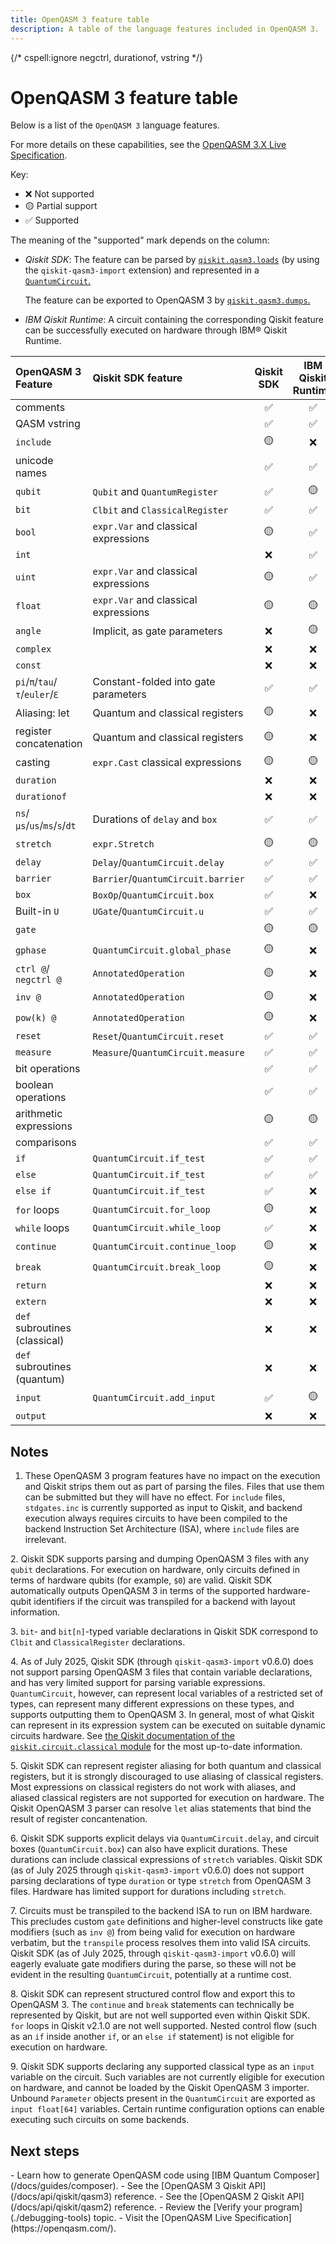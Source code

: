 ```yaml
---
title: OpenQASM 3 feature table
description: A table of the language features included in OpenQASM 3.
---
```


{/* cspell:ignore negctrl, durationof, vstring */}

# OpenQASM 3 feature table

Below is a list of the `OpenQASM 3` language features.

For more details on these capabilities, see the [OpenQASM 3.X Live Specification](https://openqasm.com/).

Key:

*   ❌ Not supported
*   🟡 Partial support
*   ✅ Supported

The meaning of the "supported" mark depends on the column:

* *Qiskit SDK*: The feature can be parsed by [`qiskit.qasm3.loads`](/docs/api/qiskit/qasm3) (by using the `qiskit-qasm3-import` extension) and represented in a [`QuantumCircuit`.](/docs/api/qiskit/qiskit.circuit.QuantumCircuit)

  The feature can be exported to OpenQASM 3 by [`qiskit.qasm3.dumps`.](/docs/api/qiskit/qasm3#dumps)
* *IBM Qiskit Runtime*: A circuit containing the corresponding Qiskit feature can be successfully executed on hardware through IBM&reg; Qiskit Runtime.

| OpenQASM 3 Feature            | Qiskit SDK feature                   | Qiskit SDK | IBM Qiskit Runtime | Notes |
|:------------------------------|:-------------------------------------|:----------:|:------------------:|:----- |
| comments                      |                                      | ✅         | ✅                 | [1](#1)     |
| QASM vstring                  |                                      | ✅         | ✅                 | [1](#1)     |
| `include`                     |                                      | 🟡         | ❌                 | [1](#1), [7](#7)  |
| unicode names                 |                                      | ✅         | ✅                 |       |
| `qubit`                       | `Qubit` and `QuantumRegister`        | ✅         | 🟡                 | [2](#2)     |
| `bit`                         | `Clbit` and `ClassicalRegister`      | ✅         | ✅                 | [3](#3)     |
| `bool`                        | `expr.Var` and classical expressions | 🟡         | ✅                 | [4](#4)     |
| `int`                         |                                      | ❌         | ✅                 | [4](#4)     |
| `uint`                        | `expr.Var` and classical expressions | 🟡         | ✅                 | [4](#4)     |
| `float`                       | `expr.Var` and classical expressions | 🟡         | 🟡                 | [4](#4)     |
| `angle`                       | Implicit, as gate parameters         | ❌         | 🟡                 | [4](#4)     |
| `complex`                     |                                      | ❌         | ❌                 | [4](#4)     |
| `const`                       |                                      | ❌         | ❌                 | [4](#4)     |
| `pi`/`π`/`tau`/`τ`/`euler`/`ℇ`| Constant-folded into gate parameters | ✅         | ✅                 |       |
| Aliasing: let                 | Quantum and classical registers      | 🟡         | ❌                 | [5](#5)     |
| register concatenation        | Quantum and classical registers      | 🟡         | ❌                 | [5](#5)     |
| casting                       | `expr.Cast` classical expressions    | 🟡         | 🟡                 | [4](#4)     |
| `duration`                    |                                      | ❌         | ❌                 |       |
| `durationof`                  |                                      | ❌         | ❌                 |       |
| `ns`/`µs`/`us`/`ms`/`s`/`dt`  | Durations of `delay` and `box`       | ✅         | ✅                 | [6](#6)     |
| `stretch`                     | `expr.Stretch`                       | 🟡         | 🟡                 | [4](#4), [6](#6)  |
| `delay`                       | `Delay`/`QuantumCircuit.delay`       | ✅         | ✅                 | [6](#6)     |
| `barrier`                     | `Barrier`/`QuantumCircuit.barrier`   | ✅         | ✅                 |       |
| `box`                         | `BoxOp`/`QuantumCircuit.box`         | ✅         | ❌                 | [6](#6)     |
| Built-in `U`                  | `UGate`/`QuantumCircuit.u`           | ✅         | ✅                 |       |
| `gate`                        |                                      | 🟡         | 🟡                 | [7](#7)     |
| `gphase`                      | `QuantumCircuit.global_phase`        | 🟡         | ❌                 | [7](#7)     |
| `ctrl @`/ `negctrl @`         | `AnnotatedOperation`                 | 🟡         | ❌                 | [7](#7)     |
| `inv @`                       | `AnnotatedOperation`                 | 🟡         | ❌                 | [7](#7)     |
| `pow(k) @`                    | `AnnotatedOperation`                 | 🟡         | ❌                 | [7](#7)     |
| `reset`                       | `Reset`/`QuantumCircuit.reset`       | ✅         | ✅                 |       |
| `measure`                     | `Measure`/`QuantumCircuit.measure`   | ✅         | ✅                 |       |
| bit operations                |                                      | ✅         | ✅                 | [4](#4)     |
| boolean operations            |                                      | ✅         | ✅                 | [4](#4)     |
| arithmetic expressions        |                                      | 🟡         | 🟡                 | [4](#4) |
| comparisons                   |                                      | ✅         | ✅                 | [4](#4)     |
| `if`                          | `QuantumCircuit.if_test`             | ✅         | ✅                 | [8](#8)     |
| `else`                        | `QuantumCircuit.if_test`             | ✅         | ✅                 | [8](#8)     |
| `else if`                     | `QuantumCircuit.if_test`             | ✅         | ❌                 | [8](#8)     |
| `for` loops                   | `QuantumCircuit.for_loop`            | 🟡         | ❌                 | [8](#8)     |
| `while` loops                 | `QuantumCircuit.while_loop`          | ✅         | ❌                 | [8](#8)     |
| `continue`                    | `QuantumCircuit.continue_loop`       | 🟡         | ❌                 | [8](#8)     |
| `break`                       | `QuantumCircuit.break_loop`          | 🟡         | ❌                 | [8](#8)     |
| `return`                      |                                      | ❌         | ❌                 |       |
| `extern`                      |                                      | ❌         | ❌                 |       |
| `def` subroutines (classical) |                                      | ❌         | ❌                 |       |
| `def` subroutines (quantum)   |                                      | ❌         | ❌                 |       |
| `input`                       | `QuantumCircuit.add_input`           | ✅         | 🟡                 | [4](#4), [9](#9)  |
| `output`                      |                                      | ❌         | ❌                 |       |


## Notes

<span id="1"></span>
1.  These OpenQASM 3 program features have no impact on the execution and Qiskit strips them
    out as part of parsing the files.  Files that use them can be submitted but they will have
    no effect. For `include` files, `stdgates.inc` is currently supported as input to Qiskit,
    and backend execution always requires circuits to have been compiled to the backend Instruction Set Architecture (ISA), where
    `include` files are irrelevant.

<span id="2"></span>
2. Qiskit SDK supports parsing and dumping OpenQASM 3 files with any ``qubit`` declarations.  For
   execution on hardware, only circuits defined in terms of hardware qubits (for example, `$0`) are valid.
   Qiskit SDK automatically outputs OpenQASM 3 in terms of the supported hardware-qubit
   identifiers if the circuit was transpiled for a backend with layout information.

<span id="3"></span>
3. `bit`- and `bit[n]`-typed variable declarations in Qiskit SDK correspond to `Clbit` and
   `ClassicalRegister` declarations.

<span id="4"></span>
4. As of July 2025, Qiskit SDK (through `qiskit-qasm3-import` v0.6.0) does not support parsing
   OpenQASM 3 files that contain variable declarations, and has very limited support for parsing
   variable expressions.  `QuantumCircuit`, however, can represent local variables of a
   restricted set of types, can represent many different expressions on these types, and supports
   outputting them to OpenQASM 3.  In general, most of what Qiskit can represent in its
   expression system can be executed on suitable dynamic circuits hardware.  See [the Qiskit
   documentation of the `qiskit.circuit.classical` module](/docs/api/qiskit/circuit_classical)
   for the most up-to-date information.

<span id="5"></span>
5. Qiskit SDK can represent register aliasing for both quantum and classical registers, but it is
   strongly discouraged to use aliasing of classical registers.  Most expressions on classical
   registers do not work with aliases, and aliased classical registers are not supported for
   execution on hardware.  The Qiskit OpenQASM 3 parser can resolve `let` alias statements that bind
   the result of register concantenation.

<span id="6"></span>
6. Qiskit SDK supports explicit delays via `QuantumCircuit.delay`, and circuit boxes
   (`QuantumCircuit.box`) can also have explicit durations.  These durations can include classical
   expressions of `stretch` variables.  Qiskit SDK (as of July 2025 through `qiskit-qasm3-import`
   v0.6.0) does not support parsing declarations of type `duration` or type `stretch` from
   OpenQASM 3 files.  Hardware has limited support for durations including `stretch`.

<span id="7"></span>
7. Circuits must be transpiled to the backend ISA to run on IBM hardware.  This precludes
   custom `gate` definitions and higher-level constructs like gate modifiers (such as `inv @`) from
   being valid for execution on hardware verbatim, but the `transpile` process resolves them
   into valid ISA circuits.  Qiskit SDK (as of July 2025, through `qiskit-qasm3-import`
   v0.6.0) will eagerly evaluate gate modifiers during the parse, so these will not be
   evident in the resulting `QuantumCircuit`, potentially at a runtime cost.

<span id="8"></span>
8. Qiskit SDK can represent structured control flow and export this to OpenQASM 3.  The `continue`
   and `break` statements can technically be represented by Qiskit, but are not well supported even
   within Qiskit SDK.  `for` loops in Qiskit v2.1.0
   are not well supported.  Nested control
   flow (such as an `if` inside another `if`, or an `else if` statement) is not eligible for execution
   on hardware.

<span id="9"></span>
9. Qiskit SDK supports declaring any supported classical type as an `input` variable on the circuit.
   Such variables are not currently eligible for execution on hardware, and cannot be loaded by
   the Qiskit OpenQASM 3 importer.  Unbound `Parameter` objects present in the `QuantumCircuit` are exported as `input float[64]` variables.  Certain runtime configuration options can enable executing such circuits on some backends.

## Next steps

<Admonition type="tip" title="Recommendations">
    - Learn how to generate OpenQASM code using [IBM Quantum Composer](/docs/guides/composer).
    - See the [OpenQASM 3 Qiskit API](/docs/api/qiskit/qasm3) reference.
    - See the [OpenQASM 2 Qiskit API](/docs/api/qiskit/qasm2) reference.
    - Review the [Verify your program](./debugging-tools) topic.
    - Visit the [OpenQASM Live Specification](https://openqasm.com/).
</Admonition>